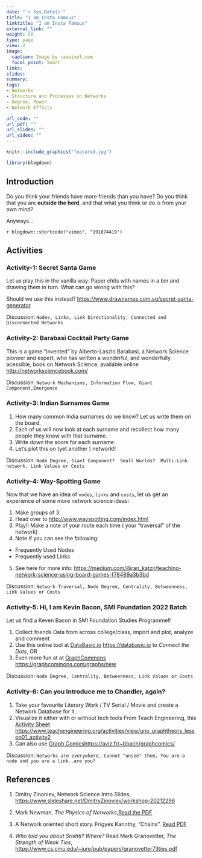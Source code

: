 ```yaml
---
date: "`r Sys.Date()`"
title: "I am Insta Famous"
linktitle: "I am Insta Famous"
external_link: ""
weight: 50
type: page
view: 2
image:
  caption: Image by rawpixel.com
  focal_point: Smart
links:
slides: 
summary: 
tags:
- Networks
- Structure and Processes on Networks
- Degree, Power
- Network Effects

url_code: ""
url_pdf: ""
url_slides: ""
url_video: ""
---
```


```r
knitr::include_graphics("featured.jpg")
```

```r
library(blogdown)

```

## Introduction

Do you think your friends have more friends than you have? 
Do you think that you are **outside the herd**, and that what you think or do is from your own mind?

Anyways...


`r blogdown::shortcode("vimeo", "191074419")`


## Activities


### Activity-1: Secret Santa Game

Let us play this in the vanilla way: Paper chits with names in a bin and drawing them in turn.
What can go wrong with this?

Should we use this instead? <https://www.drawnames.com.sg/secret-santa-generator>

Discussion: `Nodes, Links, Link Directionality, Connected and Disconnected Networks`


### Activity-2: Barabasi Cocktail Party Game

This is a game "invented" by Alberto-Laszlo Barabasi, a Network Science pioneer and expert, who has written a wonderful, and wonderfully acessible, book on Network Science, available online <http://networksciencebook.com/> 

Discussion: `Network Mechanisms, Information Flow, Giant Component,Emergence` 

### Activity-3: Indian Surnames Game

1. How many common India surnames do we know? Let us write them on the board.
1. Each of us will now look at each surname and recollect how many people they know with that surname. 
1. Write down the score for each surname.
1. Let's plot this on (yet another ) network!!

Discussion: `Node Degree, Giant Component?  Small Worlds?  Multi-Link network, Link Values or Costs`

### Activity-4: Way-Spotting Game

Now that we have an idea of `nodes`, `links` and `costs`, let us get an experience of some more network science ideas:

1. Make groups of 3.
1. Head over to <http://www.wayspotting.com/index.html>
1. Play!! Make a note of your route each time ( your "traversal" of the network)
1. Note if you can see the following:  
  - Frequently Used Nodes
  - Frequently used Links  
5. See here for more info: <https://medium.com/@ran_katzir/teaching-network-science-using-board-games-f78489a3b3bd> 

Discussion: `Network Traversal, Node Degree, Centrality, Betweenness, Link Values or Costs`

### Activity-5: Hi, I am Kevin Bacon, SMI Foundation 2022 Batch

Let us find a Keven Bacon in SMI Foundation Studies Programme!!

1. Collect friends Data from across college/class, import and plot, analyze and comment
1. Use this online tool at [DataBasic.io](https://databasic.io) <https://databasic.io> to *Connect the Dots*, OR
1. Even more fun at at [GraphCommons](https://graphcommons.com/graphs/new) <https://graphcommons.com/graphs/new>

Discussion:  `Node Degree, Centrality, Betweenness, Link Values or Costs` 

### Activity-6: Can you Introduce me to Chandler, again?

1. Take your favourite Literary Work / TV Serial / Movie and create a Network Database for it.
1. Visualize it either with or without tech tools From Teach Engineering, this [Activity Sheet](https://www.teachengineering.org/activities/view/uno_graphtheory_lesson01_activity2) <https://www.teachengineering.org/activities/view/uno_graphtheory_lesson01_activity2>
1. Can also use [Graph Comics](https://aviz.fr/~bbach/graphcomics/)<https://aviz.fr/~bbach/graphcomics/>

Discussion: `Networks are everywhere, Cannot "unsee" them, You are a node and you are a link..are you?`

## References

1. Dmitry Zinoniev, Network Science Intro Slides, <https://www.slideshare.net/DmitryZinoviev/workshop-20212296>


1. Mark Newman, *The Physics of Networks*,[Read the PDF](Mark-Newman-Physics-of-Networks.pdf)

1. A Network oriented short story. Frigyes Karinthy, "Chains".  [Read PDF](http://vadeker.net/articles/Karinthy-Chain-Links_1929.pdf)

1. *Who told you about Srishti? Where?* Read Mark Granovetter, *The Strength of Weak Ties*, <https://www.cs.cmu.edu/~jure/pub/papers/granovetter73ties.pdf>






